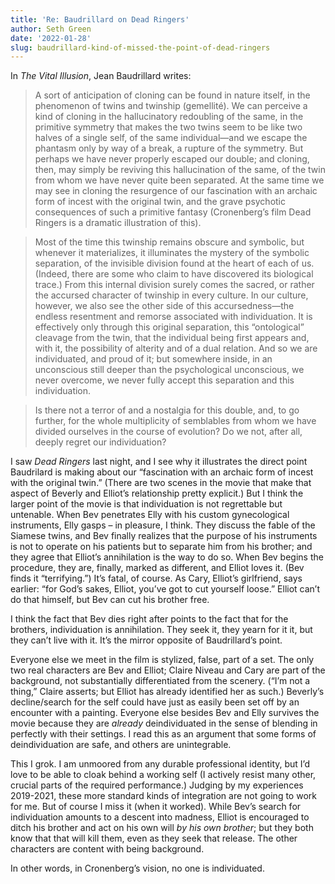 ```yaml
---
title: 'Re: Baudrillard on Dead Ringers'
author: Seth Green
date: '2022-01-28'
slug: baudrillard-kind-of-missed-the-point-of-dead-ringers
---
```


In _The Vital Illusion_, Jean Baudrillard writes:

> | A sort of anticipation of cloning can be found in nature itself, in the phenomenon of twins and twinship (gemellité). We can perceive a kind of cloning in the hallucinatory redoubling of the same, in the primitive symmetry that makes the two twins seem to be like two halves of a single self, of the same individual—and we escape the phantasm only by way of a break, a rupture of the symmetry. But perhaps we have never properly escaped our double; and cloning, then, may simply be reviving this hallucination of the same, of the twin from whom we have never quite been separated. At the same time we may see in cloning the resurgence of our fascination with an archaic form of incest with the original twin, and the grave psychotic consequences of such a primitive fantasy (Cronenberg’s film Dead Ringers is a dramatic illustration of this).

> | Most of the time this twinship remains obscure and symbolic, but whenever it materializes, it illuminates the mystery of the symbolic separation, of the invisible division found at the heart of each of us. (Indeed, there are some who claim to have discovered its biological trace.) From this internal division surely comes the sacred, or rather the accursed character of twinship in every culture. In our culture, however, we also see the other side of this accursedness—the endless resentment and remorse associated with individuation. It is effectively only through this original separation, this “ontological” cleavage from the twin, that the individual being first appears and, with it, the possibility of alterity and of a dual relation. And so we are individuated, and proud of it; but somewhere inside, in an unconscious still deeper than the psychological unconscious, we never overcome, we never fully accept this separation and this individuation.

> Is there not a terror of and a nostalgia for this double, and, to go further, for the whole multiplicity of semblables from whom we have divided ourselves in the course of evolution? Do we not, after all, deeply regret our individuation?

I saw _Dead Ringers_ last night, and I see why it illustrates the direct point Baudrilard is making about our "fascination with an archaic form of incest with the original twin." (There are two scenes in the movie that make that aspect of Beverly and Elliot's relationship pretty explicit.) But I think the larger point of the movie is that individuation is not regrettable but untenable. When Bev penetrates Elly with his custom gynecological instruments, Elly gasps -- in pleasure, I think. They discuss the fable of the Siamese twins, and Bev finally realizes that the purpose of his instruments is not to operate on his patients but to separate him from his brother; and they agree that Elliot's annihilation is the way to do so. When Bev begins the procedure, they are, finally, marked as different, and Elliot loves it. (Bev finds it "terrifying.") It's fatal, of course. As Cary, Elliot's girlfriend, says earlier: "for God's sakes, Elliot, you've got to cut yourself loose." Elliot can't do that himself, but Bev can cut his brother free. 

I think the fact that Bev dies right after points to the fact that for the brothers, individuation is annihilation. They seek it, they yearn for it it, but they can't live with it. It's the mirror opposite of Baudrillard's point.

Everyone else we meet in the film is stylized, false, part of a set. The only two real characters are Bev and Elliot; Claire Niveau and Cary are part of the background, not substantially differentiated from the scenery. ("I'm not a thing," Claire asserts; but Elliot has already identified her as such.) Beverly's decline/search for the self could have just as easily been set off by an encounter with a painting. Everyone else besides Bev and Elly survives the movie because they are _already_ deindividuated in the sense of blending in perfectly with their settings. I read this as an argument that some forms of deindividuation are safe, and others are unintegrable. 

This I grok. I am unmoored from any durable professional identity, but I'd love to be able to cloak behind a working self (I actively resist many other, crucial parts of the required performance.) Judging by my experiences 2019-2021, these more standard kinds of integration are not going to work for me. But of course I miss it (when it worked). While Bev's search for individuation amounts to a descent into madness, Elliot is encouraged to ditch his brother and act on his own will _by his own brother_; but they both know that that will kill them, even as they seek that release. The other characters are content with being background.

In other words, in Cronenberg's vision, no one is individuated. 